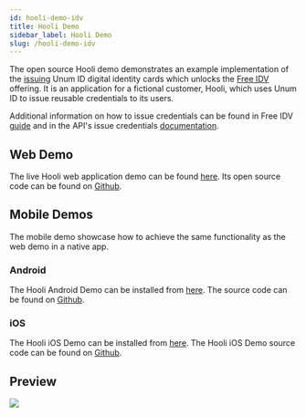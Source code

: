 ```yaml
---
id: hooli-demo-idv
title: Hooli Demo
sidebar_label: Hooli Demo
slug: /hooli-demo-idv
---
```



The open source Hooli demo demonstrates an example implementation of the [issuing](https://www.unumid.co/issue) Unum ID digital identity cards which unlocks the [Free IDV](/free-idv-guide) offering. It is an application for a fictional customer, Hooli, which uses Unum ID to issue reusable <Tip type="credential">credentials</Tip> to its users. 

Additional information on how to issue credentials can be found in Free IDV [guide](/free-idv-guide) and in the API's issue credentials [documentation](/api-overview#issue-credentials).

## Web Demo
The live Hooli web application demo can be found [here](https://hooli-web.demo.sandbox-unumid.co/login). Its open source code can be found on [Github](https://github.com/UnumID/Hooli-Demo-Web).

## Mobile Demos
The mobile demo showcase how to achieve the same functionality as the web demo in a native app.

### Android
The Hooli Android Demo can be installed from [here](https://appdistribution.firebase.dev/i/f59869e16365c7f8). The source code can be found on [Github](https://github.com/UnumID/UnumIDWebWallet-android).

### iOS
The Hooli iOS Demo can be installed from [here](https://testflight.apple.com/join/kjdN0EAD). The Hooli iOS Demo source code can be found on [Github](https://github.com/UnumID/Hooli-iOS).

## Preview
![](/img/hooli-ios.png)
